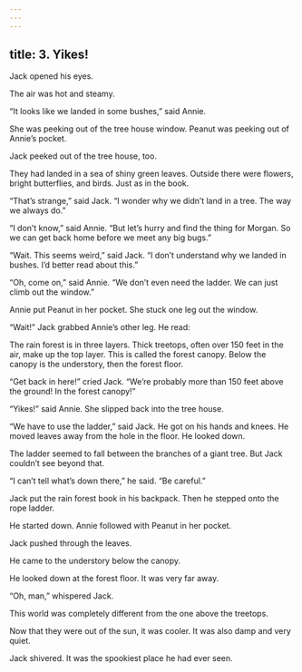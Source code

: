 ```yaml
---
---
---
```

title: 3. Yikes!
---



Jack opened his eyes.

The air was hot and steamy.

“It looks like we landed in some bushes,” said Annie.

She was peeking out of the tree house window. Peanut was peeking out of Annie’s pocket.

Jack peeked out of the tree house, too.

They had landed in a sea of shiny green leaves. Outside there were flowers, bright butterflies, and birds. Just as in the book.

“That’s strange,” said Jack. “I wonder why we didn’t land in a tree. The way we always do.”

“I don’t know,” said Annie. “But let’s hurry and find the thing for Morgan. So we can get back home before we meet any big bugs.”

“Wait. This seems weird,” said Jack. “I don’t understand why we landed in bushes. I’d better read about this.”

“Oh, come on,” said Annie. “We don’t even need the ladder. We can just climb out the window.”

Annie put Peanut in her pocket. She stuck one leg out the window.

“Wait!” Jack grabbed Annie’s other leg. He read:

The rain forest is in three layers. Thick treetops, often over 150 feet in the air, make up the top layer. This is called the forest canopy. Below the canopy is the understory, then the forest floor.





“Get back in here!” cried Jack. “We’re probably more than 150 feet above the ground! In the forest canopy!”



“Yikes!” said Annie. She slipped back into the tree house.

“We have to use the ladder,” said Jack. He got on his hands and knees. He moved leaves away from the hole in the floor. He looked down.

The ladder seemed to fall between the branches of a giant tree. But Jack couldn’t see beyond that.

“I can’t tell what’s down there,” he said. “Be careful.”

Jack put the rain forest book in his backpack. Then he stepped onto the rope ladder.

He started down. Annie followed with Peanut in her pocket.

Jack pushed through the leaves.

He came to the understory below the canopy.

He looked down at the forest floor. It was very far away.

“Oh, man,” whispered Jack.

This world was completely different from the one above the treetops.

Now that they were out of the sun, it was cooler. It was also damp and very quiet.

Jack shivered. It was the spookiest place he had ever seen.